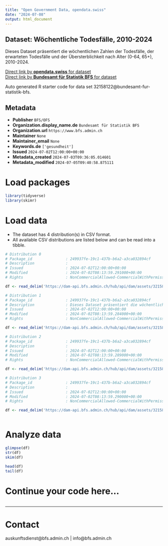 ```yaml
---
title: "Open Government Data, opendata.swiss"
date: "2024-07-08"
output: html_document
---
```


## Dataset: Wöchentliche Todesfälle, 2010-2024

Dieses Dataset präsentiert die wöchentlichen Zahlen der Todesfälle, der erwarteten Todesfälle und der Übersterblichkeit nach Alter (0-64, 65+), 2010-2024.

[Direct link by **opendata.swiss** for dataset](https://opendata.swiss/de/dataset/wochentliche-todesfalle-2010-2024)<br>
[Direct link by **Bundesamt für Statistik BFS** for dataset](https://www.bfs.admin.ch/asset/de/ts-d-14.03.04.03-wr)

Auto generated R starter code for data set 32158122@bundesamt-fur-statistik-bfs.

## Metadata

- **Publisher** `BFS/OFS`
- **Organization.display_name.de** `Bundesamt für Statistik BFS`
- **Organization.url** `https://www.bfs.admin.ch`
- **Maintainer** `None`
- **Maintainer_email** `None`
- **Keywords.de** `['gesundheit']`
- **Issued** `2024-07-02T12:00:00+00:00`
- **Metadata_created** `2024-07-03T09:36:05.014601`
- **Metadata_modified** `2024-07-05T09:40:58.875111`


# Load packages

```r

library(tidyverse)
library(skimr)

```

# Load data

-   The dataset has 4 distribution(s) in CSV format.
-   All available CSV distributions are listed below and can be read into a tibble.

```r

# Distribution 0
# Package_id               : 249937fe-19c1-437b-b6a2-a3ca032894cf
# Description              : 
# Issued                   : 2024-07-02T12:00:00+00:00
# Modified                 : 2024-07-02T08:13:59.291000+00:00
# Rights                   : NonCommercialAllowed-CommercialWithPermission-ReferenceRequired

df <- read_delim('https://dam-api.bfs.admin.ch/hub/api/dam/assets/32158142/master')

# Distribution 1
# Package_id               : 249937fe-19c1-437b-b6a2-a3ca032894cf
# Description              : Dieses Dataset präsentiert die wöchentlichen Zahlen der Todesfälle, der erwarteten Todesfälle und der Übersterblichkeit nach Alter (0-64, 65+), 2010-2024.
# Issued                   : 2024-07-02T12:00:00+00:00
# Modified                 : 2024-07-02T08:13:59.284000+00:00
# Rights                   : NonCommercialAllowed-CommercialWithPermission-ReferenceRequired

df <- read_delim('https://dam-api.bfs.admin.ch/hub/api/dam/assets/32158132/master')

# Distribution 2
# Package_id               : 249937fe-19c1-437b-b6a2-a3ca032894cf
# Description              : 
# Issued                   : 2024-07-02T12:00:00+00:00
# Modified                 : 2024-07-02T08:13:59.289000+00:00
# Rights                   : NonCommercialAllowed-CommercialWithPermission-ReferenceRequired

df <- read_delim('https://dam-api.bfs.admin.ch/hub/api/dam/assets/32158143/master')

# Distribution 3
# Package_id               : 249937fe-19c1-437b-b6a2-a3ca032894cf
# Description              : 
# Issued                   : 2024-07-02T12:00:00+00:00
# Modified                 : 2024-07-02T08:13:59.290000+00:00
# Rights                   : NonCommercialAllowed-CommercialWithPermission-ReferenceRequired

df <- read_delim('https://dam-api.bfs.admin.ch/hub/api/dam/assets/32158137/master')



```

# Analyze data

```r

glimpse(df)
str(df)
skim(df)

head(df)
tail(df)

```

# Continue your code here...

```r

```

------------------------------------------------------------------------

# Contact

auskunftsdienst@bfs.admin.ch | info@bfs.admin.ch
